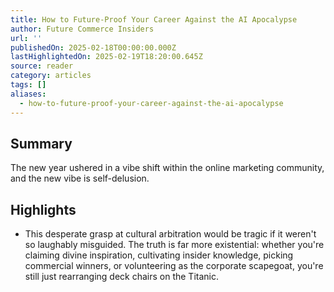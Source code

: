 ```yaml
---
title: How to Future-Proof Your Career Against the AI Apocalypse
author: Future Commerce Insiders
url: ''
publishedOn: 2025-02-18T00:00:00.000Z
lastHighlightedOn: 2025-02-19T18:20:00.645Z
source: reader
category: articles
tags: []
aliases:
  - how-to-future-proof-your-career-against-the-ai-apocalypse
---
```

## Summary

The new year ushered in a vibe shift within the online marketing community, and the new vibe is self-delusion.

## Highlights
- This desperate grasp at cultural arbitration would be tragic if it weren't so laughably misguided. The truth is far more existential: whether you're claiming divine inspiration, cultivating insider knowledge, picking commercial winners, or volunteering as the corporate scapegoat, you're still just rearranging deck chairs on the Titanic.
